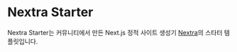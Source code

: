 # Nextra Starter

Nextra Starter는 커뮤니티에서 만든 Next.js 정적 사이트 생성기 [Nextra](https://nextra.site/)의 스타터 템플릿입니다.
